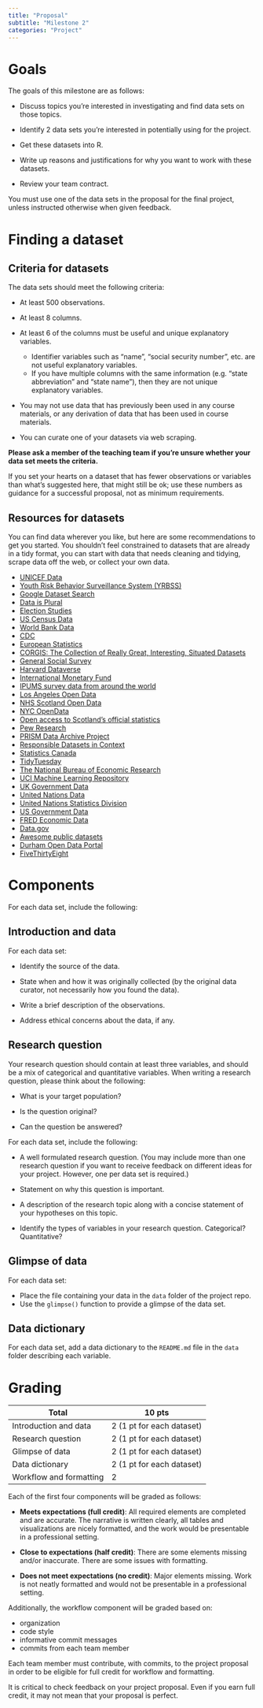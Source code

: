 ```yaml
---
title: "Proposal"
subtitle: "Milestone 2"
categories: "Project"
---
```


# Goals

The goals of this milestone are as follows:

-   Discuss topics you're interested in investigating and find data sets on those topics.

-   Identify 2 data sets you're interested in potentially using for the project.

-   Get these datasets into R.

-   Write up reasons and justifications for why you want to work with these datasets.

-   Review your team contract.

::: callout-important
You must use one of the data sets in the proposal for the final project, unless instructed otherwise when given feedback.
:::

# Finding a dataset

## Criteria for datasets

The data sets should meet the following criteria:

-   At least 500 observations.

-   At least 8 columns.

-   At least 6 of the columns must be useful and unique explanatory variables.

    -   Identifier variables such as "name", "social security number", etc. are not useful explanatory variables.
    -   If you have multiple columns with the same information (e.g. "state abbreviation" and "state name"), then they are not unique explanatory variables.

-   You may not use data that has previously been used in any course materials, or any derivation of data that has been used in course materials.

-   You can curate one of your datasets via web scraping.

**Please ask a member of the teaching team if you're unsure whether your data set meets the criteria.**

If you set your hearts on a dataset that has fewer observations or variables than what's suggested here, that might still be ok; use these numbers as guidance for a successful proposal, not as minimum requirements.

## Resources for datasets

You can find data wherever you like, but here are some recommendations to get you started.
You shouldn't feel constrained to datasets that are already in a tidy format, you can start with data that needs cleaning and tidying, scrape data off the web, or collect your own data.

-   [UNICEF Data](https://data.unicef.org/)
-   [Youth Risk Behavior Surveillance System (YRBSS)](https://chronicdata.cdc.gov/Youth-Risk-Behaviors/DASH-Youth-Risk-Behavior-Surveillance-System-YRBSS/q6p7-56au)
-   [Google Dataset Search](https://datasetsearch.research.google.com/)
-   [Data is Plural](https://docs.google.com/spreadsheets/d/1wZhPLMCHKJvwOkP4juclhjFgqIY8fQFMemwKL2c64vk/edit#gid=0)
-   [Election Studies](https://electionstudies.org//)
-   [US Census Data](https://www.census.gov/data.html)
-   [World Bank Data](https://datacatalog.worldbank.org/home)
-   [CDC](https://www.cdc.gov/datastatistics/)
-   [European Statistics](https://ec.europa.eu/eurostat/)
-   [CORGIS: The Collection of Really Great, Interesting, Situated Datasets](https://think.cs.vt.edu/corgis/csv/)
-   [General Social Survey](https://gss.norc.org/)
-   [Harvard Dataverse](https://dataverse.harvard.edu/)
-   [International Monetary Fund](https://data.imf.org/?sk=388DFA60-1D26-4ADE-B505-A05A558D9A42&sId=1479329328660)
-   [IPUMS survey data from around the world](https://ipums.org/)
-   [Los Angeles Open Data](https://data.lacity.org/browse)
-   [NHS Scotland Open Data](https://www.opendata.nhs.scot/)
-   [NYC OpenData](https://opendata.cityofnewyork.us/)
-   [Open access to Scotland's official statistics](https://statistics.gov.scot/home)
-   [Pew Research](https://www.pewresearch.org/download-datasets/)
-   [PRISM Data Archive Project](https://www.icpsr.umich.edu/web/pages/index.html)
-   [Responsible Datasets in Context](https://www.responsible-datasets-in-context.com/datasets.html)
-   [Statistics Canada](https://www.statcan.gc.ca/en/start)
-   [TidyTuesday](https://github.com/rfordatascience/tidytuesday)
-   [The National Bureau of Economic Research](https://www.nber.org/research/data?page=1&perPage=50)
-   [UCI Machine Learning Repository](https://archive.ics.uci.edu)
-   [UK Government Data](https://data.gov.uk/)
-   [United Nations Data](http://data.un.org/)
-   [United Nations Statistics Division](https://unstats.un.org/UNSDWebsite/)
-   [US Government Data](https://sctyner.github.io/static/presentations/Misc/GraphicsGroupISU/2018-11-16-us-govt-data.html)
-   [FRED Economic Data](https://fred.stlouisfed.org/)
-   [Data.gov](https://www.data.gov/)
-   [Awesome public datasets](https://github.com/awesomedata/awesome-public-datasets)
-   [Durham Open Data Portal](https://live-durhamnc.opendata.arcgis.com/)
-   [FiveThirtyEight](https://data.fivethirtyeight.com/)

# Components

For each data set, include the following:

## Introduction and data

For each data set:

-   Identify the source of the data.

-   State when and how it was originally collected (by the original data curator, not necessarily how you found the data).

-   Write a brief description of the observations.

-   Address ethical concerns about the data, if any.

## Research question

Your research question should contain at least three variables, and should be a mix of categorical and quantitative variables.
When writing a research question, please think about the following:

-   What is your target population?

-   Is the question original?

-   Can the question be answered?

For each data set, include the following:

-   A well formulated research question.
    (You may include more than one research question if you want to receive feedback on different ideas for your project. However, one per data set is required.)

-   Statement on why this question is important.

-   A description of the research topic along with a concise statement of your hypotheses on this topic.

-   Identify the types of variables in your research question.
    Categorical?
    Quantitative?

## Glimpse of data

For each data set:

-   Place the file containing your data in the `data` folder of the project repo.
-   Use the `glimpse()` function to provide a glimpse of the data set.

## Data dictionary

For each data set, add a data dictionary to the `README.md` file in the `data` folder describing each variable.

# Grading

| Total                   | 10 pts                    |
|-------------------------|---------------------------|
| Introduction and data   | 2 (1 pt for each dataset) |
| Research question       | 2 (1 pt for each dataset) |
| Glimpse of data         | 2 (1 pt for each dataset) |
| Data dictionary         | 2 (1 pt for each dataset) |
| Workflow and formatting | 2                         |

Each of the first four components will be graded as follows:

-   **Meets expectations (full credit)**: All required elements are completed and are accurate.
    The narrative is written clearly, all tables and visualizations are nicely formatted, and the work would be presentable in a professional setting.

-   **Close to expectations (half credit)**: There are some elements missing and/or inaccurate.
    There are some issues with formatting.

-   **Does not meet expectations (no credit)**: Major elements missing.
    Work is not neatly formatted and would not be presentable in a professional setting.

Additionally, the workflow component will be graded based on:

-   organization
-   code style
-   informative commit messages
-   commits from each team member

::: callout-important
Each team member must contribute, with commits, to the project proposal in order to be eligible for full credit for workflow and formatting.
:::

It is critical to check feedback on your project proposal.
Even if you earn full credit, it may not mean that your proposal is perfect.
